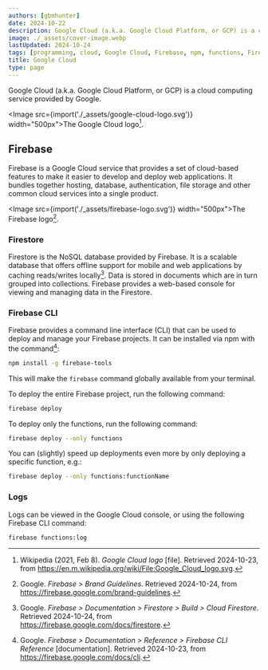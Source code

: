 ```yaml
---
authors: [gbmhunter]
date: 2024-10-22
description: Google Cloud (a.k.a. Google Cloud Platform, or GCP) is a cloud computing service provided by Google. This page contains information on Firebase.
image: ./_assets/cover-image.webp
lastUpdated: 2024-10-24
tags: [programming, cloud, Google Cloud, Firebase, npm, functions, Firestore, NoSQL, CLI]
title: Google Cloud
type: page
---
```


Google Cloud (a.k.a. Google Cloud Platform, or GCP) is a cloud computing service provided by Google.

<Image src={import('./_assets/google-cloud-logo.svg')} width="500px">The Google Cloud logo[^wikipedia-google-cloud-logo].</Image>

## Firebase

Firebase is a Google Cloud service that provides a set of cloud-based features to make it easier to develop and deploy web applications. It bundles together hosting, database, authentication, file storage and other common cloud services into a single product.

<Image src={import('./_assets/firebase-logo.svg')} width="500px">The Firebase logo[^google-firebase-brand-guidelines].</Image>

### Firestore

Firestore is the NoSQL database provided by Firebase. It is a scalable database that offers offline support for mobile and web applications by caching reads/writes locally[^google-firebase-firestore]. Data is stored in documents which are in turn grouped into collections. Firebase provides a web-based console for viewing and managing data in the Firestore.

### Firebase CLI

Firebase provides a command line interface (CLI) that can be used to deploy and manage your Firebase projects. It can be installed via npm with the command[^google-firebase-cli-reference]:

```bash
npm install -g firebase-tools
```

This will make the `firebase` command globally available from your terminal.

To deploy the entire Firebase project, run the following command:

```bash
firebase deploy
```

To deploy only the functions, run the following command:

```bash
firebase deploy --only functions
```

You can (slightly) speed up deployments even more by only deploying a specific function, e.g.:

```bash
firebase deploy --only functions:functionName
```

### Logs

Logs can be viewed in the Google Cloud console, or using the following Firebase CLI command:

```bash
firebase functions:log
```

[^wikipedia-google-cloud-logo]: Wikipedia (2021, Feb 8). _Google Cloud logo_ [file]. Retrieved 2024-10-23, from https://en.m.wikipedia.org/wiki/File:Google_Cloud_logo.svg.
[^google-firebase-cli-reference]: Google. _Firebase > Documentation > Reference > Firebase CLI Reference_ [documentation]. Retrieved 2024-10-23, from https://firebase.google.com/docs/cli.
[^google-firebase-brand-guidelines]: Google. _Firebase > Brand Guidelines_. Retrieved 2024-10-24, from https://firebase.google.com/brand-guidelines.
[^google-firebase-firestore]: Google. _Firebase > Documentation > Firestore > Build > Cloud Firestore_. Retrieved 2024-10-24, from https://firebase.google.com/docs/firestore.
